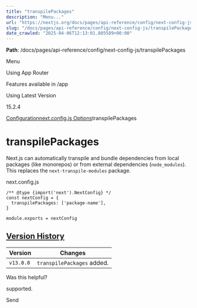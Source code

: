 ---
title: "transpilePackages"
description: "Menu..."
url: "https://nextjs.org/docs/pages/api-reference/config/next-config-js/transpilePackages"
slug: "/docs/pages/api-reference/config/next-config-js/transpilePackages"
date_crawled: "2025-04-06T12:13:01.805589+00:00"
---

**Path**: /docs/pages/api-reference/config/next-config-js/transpilePackages

Menu

Using App Router

Features available in /app

Using Latest Version

15.2.4

[Configuration](/docs/pages/api-reference/config)[next.config.js Options](/docs/pages/api-reference/config/next-config-js)transpilePackages

# transpilePackages

Next.js can automatically transpile and bundle dependencies from local packages (like monorepos) or from external dependencies (`node_modules`). This replaces the `next-transpile-modules` package.

next.config.js

```
/** @type {import('next').NextConfig} */
const nextConfig = {
  transpilePackages: ['package-name'],
}
 
module.exports = nextConfig
```

## [Version History](#version-history)

| Version | Changes |
| --- | --- |
| `v13.0.0` | `transpilePackages` added. |

Was this helpful?

supported.

Send